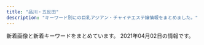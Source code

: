 ```yaml
---
title: "品川・五反田"
description: "キーワード別にの巨乳アジアン・チャイナエステ嬢情報をまとめました。"
---
```


新着画像と新着キーワードをまとめています。
2021年04月02日の情報です。

<DmmAffiliateIns />
<KeywordTable
  shops={
    [
    {
        "img_links": [
            "http://www.kouroku-este.com/img/staff/eee/s-eee2.jpg",
            "http://www.kouroku-este.com/img/staff/aaa/aaa2.jpg",
            "http://www.kouroku-este.com/img/top/listmark1.png",
            "http://www.kouroku-este.com/img/staff/fff/s-fff1.jpg",
            "http://www.kouroku-este.com/img/staff/ccc/ccc1.jpg",
            "http://www.kouroku-este.com/img/system/service01.jpg",
            "http://www.kouroku-este.com/img/staff/bbb/bbb1.jpg",
            "http://www.kouroku-este.com/img/staff/ccc/ccc2.jpg",
            "http://www.kouroku-este.com/img/system/service02.jpg",
            "http://www.kouroku-este.com/img/staff/fff/s-fff2.jpg",
            "http://www.kouroku-este.com/img/staff/aaa/aaa1.jpg",
            "http://www.kouroku-este.com/img/staff/ggg/ggg1.jpg",
            "http://www.kouroku-este.com/img/menu/info_r.jpg",
            "http://www.kouroku-este.com/img/staff/eee/s-eee1.jpg"
        ],
        "url": "http://www.kouroku-este.com/",
        "name": "\u5eb7\u7984",
        "keywords": {
            "C": 15
        },
        "station": "JR\u54c1\u5ddd\u99c5\u9ad8\u8f2a\u53e3"
    },
    {
        "keywords": {},
        "url": "https://i-house.aoaoeo.com/",
        "name": "\u7652\u3057\u30cf\u30a6\u30b9",
        "img_links": [],
        "station": "JR\u4e94\u53cd\u7530\u99c5\u897f\u53e3"
    },
    {
        "station": "JR\u4e94\u53cd\u7530\u99c5\u897f\u53e3",
        "name": "\u7d2b\u306e\u8776",
        "url": "http://p-fly.work/",
        "img_links": [
            "http://p-fly.work/staff/yuki.jpg",
            "http://p-fly.work/images/1.jpg",
            "http://p-fly.work/images/int1.jpg",
            "http://p-fly.work/images/b2.jpg",
            "http://p-fly.work/images/b3.jpg",
            "http://p-fly.work/images/interior_t.png",
            "http://p-fly.work/img/mai1.jpg",
            "http://p-fly.work/images/12.jpg",
            "http://p-fly.work/images/sys3.jpg",
            "http://p-fly.work/img/koko1.jpg",
            "http://p-fly.work/staff/koko.jpg",
            "http://p-fly.work/staff/yuyu.jpg",
            "http://p-fly.work/images/tr.jpg",
            "http://p-fly.work/images/line.png",
            "http://p-fly.work/img/sara1.jpg",
            "http://p-fly.work/images/sys2.jpg",
            "http://p-fly.work/img/yuyu1.jpg",
            "http://p-fly.work/images/7.jpg",
            "http://p-fly.work/images/b1.jpg",
            "http://p-fly.work/images/10.jpg",
            "http://p-fly.work/staff/mai.jpg",
            "http://p-fly.work/images/sys1.jpg",
            "http://p-fly.work/images/ac1.jpg",
            "http://p-fly.work/images/sys4.png",
            "http://p-fly.work/staff/sara.jpg",
            "http://p-fly.work/images/int2.png",
            "http://p-fly.work/images/mobile.jpg",
            "http://p-fly.work/images/staff_t.png",
            "http://p-fly.work/images/head.png",
            "http://p-fly.work/images/news.jpg"
        ],
        "keywords": {}
    },
    {
        "img_links": [
            "http://www.relax-fuyou.info/i/img/sta20.jpg",
            "http://www.relax-fuyou.info/img/sta20.jpg",
            "http://www.relax-fuyou.info/i/img/st201.jpg",
            "http://www.relax-fuyou.info/img/st191.jpg",
            "http://www.relax-fuyou.info/i/img/r1.jpg",
            "http://www.relax-fuyou.info/img/st1.jpg",
            "http://www.relax-fuyou.info/i/img/st42.jpg",
            "http://www.relax-fuyou.info/img/r9.jpg",
            "http://www.relax-fuyou.info/img/st10.jpg",
            "http://www.relax-fuyou.info/i/img/r3.jpg",
            "http://www.relax-fuyou.info/i/img/st10.jpg",
            "http://www.relax-fuyou.info/i/img/st11.jpg",
            "http://www.relax-fuyou.info/img/st41.jpg",
            "http://www.relax-fuyou.info/img/st11.jpg",
            "http://www.relax-fuyou.info/img/st141.jpg",
            "http://www.relax-fuyou.info/i/img/top.jpg",
            "http://www.relax-fuyou.info/img/st71.jpg",
            "http://www.relax-fuyou.info/i/img/st191.jpg",
            "http://www.relax-fuyou.info/img/sta17.jpg",
            "http://www.relax-fuyou.info/img/st7.jpg",
            "http://www.relax-fuyou.info/img/sta8.jpg",
            "http://www.relax-fuyou.info/img/st150.jpg",
            "http://www.relax-fuyou.info/img/st5.jpg",
            "http://www.relax-fuyou.info/i/img/st8.jpg",
            "http://www.relax-fuyou.info/i/img/st5.jpg",
            "http://www.relax-fuyou.info/i/img/st17.jpg",
            "http://www.relax-fuyou.info/img/st72.jpg",
            "http://www.relax-fuyou.info/img/top.jpg",
            "http://www.relax-fuyou.info/img/st160.jpg",
            "http://www.relax-fuyou.info/i/img/st110.jpg",
            "http://www.relax-fuyou.info/img/st201.jpg",
            "http://www.relax-fuyou.info/i/img/st140.jpg",
            "http://www.relax-fuyou.info/img/sta15.jpg",
            "http://www.relax-fuyou.info/img/st161.jpg",
            "http://www.relax-fuyou.info/i/img/st9.jpg",
            "http://www.relax-fuyou.info/i/img/st160.jpg",
            "http://www.relax-fuyou.info/i/img/r2.jpg",
            "http://www.relax-fuyou.info/img/st171.jpg",
            "http://www.relax-fuyou.info/img/sta19.jpg",
            "http://www.relax-fuyou.info/img/st181.jpg",
            "http://www.relax-fuyou.info/img/st17.jpg",
            "http://www.relax-fuyou.info/img/st42.jpg",
            "http://www.relax-fuyou.info/i/img/st181.jpg",
            "http://www.relax-fuyou.info/img/sta18.jpg",
            "http://www.relax-fuyou.info/img/sta5.jpg",
            "http://www.relax-fuyou.info/img/sta1.jpg",
            "http://www.relax-fuyou.info/img/st8.jpg",
            "http://www.relax-fuyou.info/img/st110.jpg",
            "http://www.relax-fuyou.info/img/sta16.jpg",
            "http://www.relax-fuyou.info/img/st140.jpg"
        ],
        "station": "JR\u4e94\u53cd\u7530\u99c5\u6771\u53e3",
        "url": "http://www.relax-fuyou.info/",
        "keywords": {
            "C": 3,
            "G": 1,
            "87": 2,
            "E": 5,
            "88": 3,
            "86": 2,
            "D": 5,
            "90": 2,
            "84": 5
        },
        "name": "\u8299\u84c9\uff5e\u30d5\u30e8\u30a6\uff5e"
    },
    {
        "img_links": [
            "http://www.kenkou-house.info/img/m4.png",
            "http://www.kenkou-house.info/img/s7.jpg",
            "http://www.kenkou-house.info/img/m6.png",
            "http://www.kenkou-house.info/img/m1.png",
            "http://www.kenkou-house.info/img/Himawari_88_31.png",
            "http://www.kenkou-house.info/img/door.png",
            "http://www.kenkou-house.info/img/s12.jpg",
            "http://www.kenkou-house.info/img/s1.jpg",
            "http://www.kenkou-house.info/img/m3.png",
            "http://www.kenkou-house.info/img/m7.png",
            "http://www.kenkou-house.info/img/s61.jpg",
            "http://www.kenkou-house.info/img/body-.png",
            "http://www.kenkou-house.info/img/m2.png",
            "http://www.kenkou-house.info/img/m5.png",
            "http://www.kenkou-house.info/img/Himawari_200_40.png",
            "http://www.kenkou-house.info/img/s4.jpg",
            "http://www.kenkou-house.info/img/bottmo-ritght.png",
            "http://www.kenkou-house.info/img/s.png",
            "http://www.kenkou-house.info/img/s20.jpg",
            "http://www.kenkou-house.info/img/Himawari_160_45.png",
            "http://www.kenkou-house.info/img/s17.jpg",
            "http://www.kenkou-house.info/img/s15.jpg",
            "http://www.kenkou-house.info/img/s22.jpg",
            "http://www.kenkou-house.info/img/Himawari_468_60.png",
            "http://www.kenkou-house.info/img/s14.jpg",
            "http://www.kenkou-house.info/img/s21.jpg",
            "http://www.kenkou-house.info/img/head.png",
            "http://www.kenkou-house.info/img/s16.jpg",
            "http://www.kenkou-house.info/img/bottmo-left.png",
            "http://www.kenkou-house.info/img/s91.jpg",
            "http://www.kenkou-house.info/img/s13.jpg",
            "http://www.kenkou-house.info/img/s11.jpg",
            "http://www.kenkou-house.info/img/play.png",
            "http://www.kenkou-house.info/img/m8.png",
            "http://www.kenkou-house.info/img/s33.jpg"
        ],
        "url": "http://www.kenkou-house.info/",
        "keywords": {
            "C": 8
        },
        "name": "\u3072\u307e\u308f\u308a",
        "station": "JR\u4e94\u53cd\u7530\u99c5\u6771\u53e3"
    },
    {
        "img_links": [
            "http://lacure.link/images/asali.jpg",
            "http://lacure.link/images/g5.jpg",
            "http://lacure.link/images/g0.jpg",
            "http://lacure.link/images/r5.jpg",
            "http://lacure.link/images/kol.jpg",
            "http://lacure.link/images/top2.jpg",
            "http://lacure.link/images/s1.jpg",
            "http://lacure.link/images/r6.jpg",
            "http://lacure.link/images/news.png",
            "http://lacure.link/images/r4.jpg",
            "http://lacure.link/images/r1.jpg",
            "http://lacure.link/images/g2.jpg",
            "http://lacure.link/images/gb01.png",
            "http://lacure.link/images/left3.png",
            "http://lacure.link/images/zi.png",
            "http://lacure.link/images/g3.jpg",
            "http://lacure.link/images/face.png",
            "http://lacure.link/images/kiki.jpg",
            "http://lacure.link/images/s_staff.png",
            "http://lacure.link/images/g1.jpg",
            "http://lacure.link/images/r2.jpg",
            "http://lacure.link/images/yuki.jpg",
            "http://lacure.link/images/r3.jpg",
            "http://lacure.link/images/g6.jpg",
            "http://lacure.link/images/sayuri.jpg"
        ],
        "name": "\u30e9\u30ad\u30e5\u30a2",
        "url": "http://lacure.link/",
        "keywords": {},
        "station": "\u6238\u8d8a\u9280\u5ea7\u99c5"
    },
    {
        "station": "JR\u4e94\u53cd\u7530\u99c5\u897f\u53e3",
        "keywords": {
            "C": 13
        },
        "name": "\u30de\u30c3\u30b5\u30fc\u30b8\u306e\u5915\u6708",
        "url": "http://www.es-yuduki.com/",
        "img_links": [
            "http://www.es-yuduki.com/css/staff00.jpg",
            "http://www.es-yuduki.com/css/staff01-b.jpg",
            "http://www.es-yuduki.com/css/nav/change-004.jpg",
            "http://www.es-yuduki.com/css/nav/nav-002.jpg",
            "http://www.es-yuduki.com/css/staff03.jpg",
            "http://www.es-yuduki.com/css/progress04.jpg",
            "http://www.es-yuduki.com/css/staff03-b.jpg",
            "http://www.es-yuduki.com/css/progress07.jpg",
            "http://www.es-yuduki.com/css/nav/nav-004.jpg",
            "http://www.es-yuduki.com/css/progress08.jpg",
            "http://www.es-yuduki.com/css/nav/change-0003.jpg",
            "http://www.es-yuduki.com/css/nav/nav-006.jpg",
            "http://www.es-yuduki.com/css/nav/change-006.jpg",
            "http://www.es-yuduki.com/css/nav/change-001.jpg",
            "http://www.es-yuduki.com/css/head.jpg",
            "http://www.es-yuduki.com/css/nav/nav-001.jpg",
            "http://www.es-yuduki.com/css/nav/nav-005.jpg",
            "http://www.es-yuduki.com/css/nav/nav-0003.jpg",
            "http://www.es-yuduki.com/css/main-top05.png",
            "http://www.es-yuduki.com/css/nav/change-007.jpg",
            "http://www.es-yuduki.com/css/nav/change-002.jpg",
            "http://www.es-yuduki.com/css/staff02.jpg",
            "http://www.es-yuduki.com/css/nav/nav-007.jpg",
            "http://www.es-yuduki.com/css/nav/change-005.jpg",
            "http://www.es-yuduki.com/css/staff01.jpg",
            "http://www.es-yuduki.com/css/progress05.jpg",
            "http://www.es-yuduki.com/css/progress02.jpg",
            "http://www.es-yuduki.com/css/progress01.jpg",
            "http://www.es-yuduki.com/css/progress06.jpg",
            "http://www.es-yuduki.com/css/coupon003.jpg",
            "http://www.es-yuduki.com/css/progress03.jpg",
            "http://www.es-yuduki.com/css/kanban.jpg",
            "http://www.es-yuduki.com/css/staff02-b.jpg"
        ]
    },
    {
        "img_links": [
            "http://hi-msg.com/tonpoh/images/s6.png",
            "http://hi-msg.com/tonpoh/images/l.png",
            "http://hi-msg.com/tonpoh/images/p-2.jpg",
            "http://hi-msg.com/tonpoh/images/p-13-1.jpg",
            "http://hi-msg.com/tonpoh/images/p-7-1.jpg",
            "http://hi-msg.com/tonpoh/images/p-0.jpg",
            "http://hi-msg.com/tonpoh/images/s8.png",
            "http://hi-msg.com/tonpoh/images/p-9-1.jpg",
            "http://hi-msg.com/tonpoh/images/p-11.jpg",
            "http://hi-msg.com/tonpoh/images/tit-sys.png",
            "http://hi-msg.com/tonpoh/images/p-10-1.jpg",
            "http://hi-msg.com/tonpoh/images/p-12.jpg",
            "http://hi-msg.com/tonpoh/images/p-6-1.jpg",
            "http://hi-msg.com/tonpoh/images/p-7.jpg",
            "http://hi-msg.com/tonpoh/images/botton.png",
            "http://hi-msg.com/tonpoh/images/p-4.jpg",
            "http://hi-msg.com/tonpoh/images/p-14-1.jpg",
            "http://hi-msg.com/tonpoh/images/p-11-1.jpg",
            "http://hi-msg.com/tonpoh/images/p-8-1.jpg",
            "http://hi-msg.com/tonpoh/images/fla-1.png",
            "http://hi-msg.com/tonpoh/images/s1.png",
            "http://hi-msg.com/tonpoh/images/p-12-1.jpg",
            "http://hi-msg.com/tonpoh/images/s5.png",
            "http://hi-msg.com/tonpoh/images/fla-3.png",
            "http://hi-msg.com/tonpoh/images/s4.jpg",
            "http://hi-msg.com/tonpoh/images/p-10.jpg",
            "http://hi-msg.com/tonpoh/images/p-13.jpg",
            "http://hi-msg.com/tonpoh/images/p-6.jpg",
            "http://hi-msg.com/tonpoh/images/p-5.jpg",
            "http://hi-msg.com/tonpoh/images/p-9.jpg",
            "http://hi-msg.com/tonpoh/images/p-8.jpg",
            "http://hi-msg.com/tonpoh/images/no.png",
            "http://hi-msg.com/tonpoh/images/line.png",
            "http://hi-msg.com/tonpoh/images/p-14.jpg",
            "http://hi-msg.com/tonpoh/images/s9.png",
            "http://hi-msg.com/tonpoh/images/fla.png",
            "http://hi-msg.com/tonpoh/images/ll.png",
            "http://hi-msg.com/tonpoh/images/p-1.jpg",
            "http://hi-msg.com/tonpoh/images/tit-staff.png"
        ],
        "station": "JR\u4e94\u53cd\u7530\u99c5\u897f\u53e3",
        "url": "http://hi-msg.com/tonpoh/",
        "name": "\u30c8\u30f3\u30dd\u30fc",
        "keywords": {}
    },
    {
        "keywords": {},
        "img_links": [
            "http://hanagoromo.work/s1.png",
            "http://hanagoromo.work/yuna1.jpg",
            "http://hanagoromo.work/hitomi1.jpg",
            "http://hanagoromo.work/b2.jpg",
            "http://hanagoromo.work/hitomi2.jpg",
            "http://hanagoromo.work/mio2.jpg",
            "http://hanagoromo.work/int2.jpg",
            "http://hanagoromo.work/b1.jpg",
            "http://hanagoromo.work/miko.jpg",
            "http://hanagoromo.work/6.jpg",
            "http://hanagoromo.work/rie1.jpg",
            "http://hanagoromo.work/yumi.jpg",
            "http://hanagoromo.work/1.jpg",
            "http://hanagoromo.work/112.jpg",
            "http://hanagoromo.work/yuyu.jpg",
            "http://hanagoromo.work/3.jpg",
            "http://hanagoromo.work/ta.png",
            "http://hanagoromo.work/miyuki1.jpg",
            "http://hanagoromo.work/yuna2.jpg",
            "http://hanagoromo.work/mens-esthe1.png",
            "http://hanagoromo.work/eri.jpg",
            "http://hanagoromo.work/interior_t.jpg",
            "http://hanagoromo.work/main_top.jpg",
            "http://hanagoromo.work/b3.jpg",
            "http://hanagoromo.work/rina1.jpeg",
            "http://hanagoromo.work/head.jpg",
            "http://hanagoromo.work/mio.jpg",
            "http://hanagoromo.work/mio1.jpg",
            "http://hanagoromo.work/tina.jpg",
            "http://hanagoromo.work/miyuki.jpg",
            "http://hanagoromo.work/rina2.jpeg",
            "http://hanagoromo.work/tina2.jpg",
            "http://hanagoromo.work/sys.jpg",
            "http://hanagoromo.work/staff_t.jpg",
            "http://hanagoromo.work/2.jpg",
            "http://hanagoromo.work/nana1.jpg",
            "http://hanagoromo.work/hitomi.jpg",
            "http://hanagoromo.work/yumi1.jpg",
            "http://hanagoromo.work/nana2.jpg",
            "http://hanagoromo.work/ai3.jpg",
            "http://hanagoromo.work/yuki.jpg",
            "http://hanagoromo.work/interior1.jpg",
            "http://hanagoromo.work/nana.jpg",
            "http://hanagoromo.work/4.jpg",
            "http://hanagoromo.work/sayaka.jpg",
            "http://hanagoromo.work/ai2.jpg"
        ],
        "station": "JR\u4e94\u53cd\u7530\u99c5",
        "url": "http://hanagoromo.work/",
        "name": "\u82b1\u8863"
    },
    {
        "station": "JR\u4e94\u53cd\u7530\u99c5\u897f\u53e3",
        "name": "\u6708\u306e\u548c",
        "keywords": {},
        "img_links": [
            "https://tsukiwa.info/img/staff/sara243.jpg",
            "https://tsukiwa.info/img/staff/75307587-4A46-4F15-A25F-82452D8FC90A.jpeg",
            "https://tsukiwa.info/img/news1.png",
            "https://tsukiwa.info/img/top_map.jpg",
            "https://tsukiwa.info/img/staff/rumi02.jpg",
            "https://tsukiwa.info/img/staff/no_image.jpg",
            "https://tsukiwa.info/img/staff/aya2101.jpg",
            "https://tsukiwa.info/img/staff/sara244.jpg",
            "https://tsukiwa.info/img/staff/yuri001.jpg",
            "https://tsukiwa.info/img/staff/ruru1.jpg",
            "https://tsukiwa.info/img/staff_top/20201219_2.jpg",
            "https://tsukiwa.info/img/news3.png",
            "https://tsukiwa.info/img/staff/sara242.jpg",
            "https://tsukiwa.info/img/event/camp03.jpg",
            "https://www.a-side.com/ad/koko/include/banner/koko_200x40.png",
            "https://tsukiwa.info/img/staff/koko3.jpg",
            "https://tsukiwa.info/img/event/20210128.png",
            "https://tsukiwa.info/img/staff/yuna01.jpg",
            "https://tsukiwa.info/img/staff/1B18DB0C-4C76-4A8F-972F-C1207E0FEBD1.jpeg",
            "https://tsukiwa.info/img/bar_gallery.png",
            "https://tsukiwa.info/img/pickupGirl.png",
            "https://tsukiwa.info/img/bar_profile.png",
            "https://tsukiwa.info/img/staff/rumi04.jpg",
            "https://tsukiwa.info/img/staff/5B1348C8-81C8-4A36-8AF4-201F525E98EC.jpeg",
            "https://tsukiwa.info/img/staff_top/20201219_1.jpg",
            "https://tsukiwa.info/img/staff/sara241.jpg",
            "https://tsukiwa.info/img/akusesu-top0.jpg",
            "https://tsukiwa.info/img/bar_staff.png",
            "https://tsukiwa.info/img/staff/mimi01.jpg",
            "https://tsukiwa.info/img/staff/mimi202012.jpg",
            "https://tsukiwa.info/img/staff/mimi20202.jpg"
        ],
        "url": "https://tsukiwa.info/"
    },
    {
        "station": "JR\u54c1\u5ddd\u99c5\u9ad8\u8f2a\u53e3",
        "keywords": {},
        "name": "\u30d5\u30ed\u30fc\u30e9",
        "url": "http://f-aroma.info/",
        "img_links": []
    },
    {
        "keywords": {},
        "name": "\u4e94\u53cd\u7530\u30e1\u30c7\u30a3\u30ab\u30eb\u30a8\u30f3",
        "station": "JR\u4e94\u53cd\u7530\u99c5\u897f\u53e3",
        "url": "http://gotanda.pepper.jp/",
        "img_links": [
            "http://gotanda.pepper.jp/m173.jpg",
            "http://gotanda.pepper.jp/m02272.jpg",
            "http://gotanda.pepper.jp/gotanda001.jpg",
            "http://gotanda.pepper.jp/20151109231038834554.jpg",
            "http://gotanda.pepper.jp/1-01.png",
            "http://gotanda.pepper.jp/m048.png",
            "http://gotanda.pepper.jp/m049.png"
        ]
    },
    {
        "keywords": {
            "88": 2,
            "87": 4,
            "85": 2,
            "E": 8,
            "86": 2
        },
        "url": "http://es-mirei.com/",
        "img_links": [
            "http://es-mirei.com/images/store/05.jpg",
            "http://es-mirei.com/staffPhoto/b20180613122502.jpg",
            "http://es-mirei.com/staffPhoto/s20170908125528.jpg",
            "http://es-mirei.com/staffPhoto/b20170728165302.jpg",
            "http://es-mirei.com/staffPhoto/b20180209180323.jpg",
            "http://es-mirei.com/staffPhoto/s20180613122502.jpg",
            "http://es-mirei.com/staffPhoto/s20170728165256.jpg",
            "http://es-mirei.com/staffPhoto/s20170728165302.jpg",
            "http://es-mirei.com/staffPhoto/s20170911152129.jpg",
            "http://es-mirei.com/staffPhoto/b20170728165256.jpg",
            "http://es-mirei.com/staffPhoto/b20170728165536.jpg",
            "http://es-mirei.com/images/noImg.jpg",
            "http://es-mirei.com/staffPhoto/b20170911152129.jpg",
            "http://es-mirei.com/images/store/01.jpg",
            "http://es-mirei.com/staffPhoto/b20170908125528.jpg",
            "http://es-mirei.com/images/store/06.jpg",
            "http://es-mirei.com/images/s3Slider1Images/03.jpg",
            "http://es-mirei.com/images/s3Slider1Images/02.jpg",
            "http://es-mirei.com/images/store/02.jpg",
            "http://es-mirei.com/images/returnStaffBtn.png",
            "http://es-mirei.com/staffPhoto/b20170911152114.jpg",
            "http://es-mirei.com/images/store/04.jpg",
            "http://es-mirei.com/images/s3Slider1Images/01.jpg",
            "http://es-mirei.com/staffPhoto/s20170728165536.jpg",
            "http://es-mirei.com/staffPhoto/s20170911152114.jpg",
            "http://es-mirei.com/images/store/03.jpg",
            "http://es-mirei.com/staffPhoto/s20180209180323.jpg"
        ],
        "station": "JR\u4e94\u53cd\u7530\u99c5\u897f\u53e3",
        "name": "\u7f8e\u4f36"
    },
    {
        "name": "\u30ea\u30e9\u30af\u30bc\u30fc\u30b7\u30e7\u30f3\u862d",
        "station": "JR\u4e94\u53cd\u7530\u99c5\u897f\u53e3",
        "url": "http://www.relax-cs.com/",
        "img_links": [
            "http://www.relax-cs.com/ncss/tel.png",
            "http://www.relax-cs.com/ncss/nav/nav-006.jpg",
            "http://www.relax-cs.com/ncss/nav/nav-005.jpg",
            "http://www.relax-cs.com/ncss/top03.jpg",
            "http://www.relax-cs.com/ncss/top001.jpg",
            "http://www.relax-cs.com/ncss/staff02.jpg",
            "http://www.relax-cs.com/ncss/nav/nav-003.jpg",
            "http://www.relax-cs.com/ncss/staff01.jpg",
            "http://www.relax-cs.com/ncss/nav/nav-002.jpg",
            "http://www.relax-cs.com/ncss/staff0401.jpg",
            "http://www.relax-cs.com/ncss/top02-left.jpg",
            "http://www.relax-cs.com/ncss/nav/nav-004.jpg",
            "http://www.relax-cs.com/ncss/nav/nav-001.jpg"
        ],
        "keywords": {}
    }
]
}
/>
<DmmAffiliateScript />

